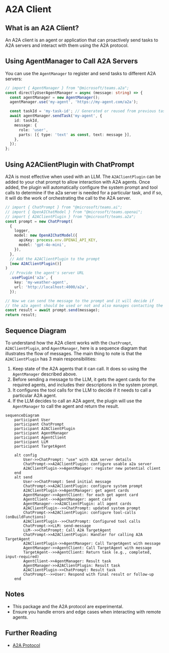 # A2A Client

## What is an A2A Client?

An A2A client is an agent or application that can proactively send tasks to A2A servers and interact with them using the A2A protocol.

## Using AgentManager to Call A2A Servers

You can use the `AgentManager` to register and send tasks to different A2A servers:

```ts
// import { AgentManager } from "@microsoft/teams.a2a";
const directlyUserAgentManager = async (message: string) => {
  const agentManager = new AgentManager();
  agentManager.use('my-agent', 'https://my-agent.com/a2a');

  const taskId = 'my-task-id'; // Generated or reused from previous task
  await agentManager.sendTask('my-agent', {
    id: taskId,
    message: {
      role: 'user',
      parts: [{ type: 'text' as const, text: message }],
    },
  });
};
```

## Using A2AClientPlugin with ChatPrompt

A2A is most effective when used with an LLM. The `A2AClientPlugin` can be added to your chat prompt to allow interaction with A2A agents. Once added, the plugin will automatically configure the system prompt and tool calls to determine if the a2a server is needed for a particular task, and if so, it will do the work of orchestrating the call to the A2A server.

```ts
// import { ChatPrompt } from "@microsoft/teams.ai";
// import { OpenAIChatModel } from "@microsoft/teams.openai";
// import { A2AClientPlugin } from "@microsoft/teams.a2a";
const prompt = new ChatPrompt(
  {
    logger,
    model: new OpenAIChatModel({
      apiKey: process.env.OPENAI_API_KEY,
      model: 'gpt-4o-mini',
    }),
  },
  // Add the A2AClientPlugin to the prompt
  [new A2AClientPlugin()]
)
  // Provide the agent's server URL
  .usePlugin('a2a', {
    key: 'my-weather-agent',
    url: 'http://localhost:4000/a2a',
  });
```
```ts
// Now we can send the message to the prompt and it will decide if
// the a2a agent should be used or not and also manages contacting the agent
const result = await prompt.send(message);
return result;
```



## Sequence Diagram

To understand how the A2A client works with the `ChatPrompt`, `A2AClientPlugin`, and `AgentManager`, here is a sequence diagram that illustrates the flow of messages. The main thing to note is that the `A2AClientPlugin` has 3 main responsibilities:
1. Keep state of the A2A agents that it can call. It does so using the `AgentManager` described above.
2. Before sending a message to the LLM, it gets the agent cards for the required agents, and includes their descriptions in the system prompt.
3. It configures the tool calls for the LLM to decide if it needs to call a particular A2A agent.
4. If the LLM decides to call an A2A agent, the plugin will use the `AgentManager` to call the agent and return the result.

```mermaid
sequenceDiagram
    participant User
    participant ChatPrompt
    participant A2AClientPlugin
    participant AgentManager
    participant AgentClient
    participant LLM
    participant TargetAgent

    alt config
        User->>ChatPrompt: "use" with A2A server details
        ChatPrompt->>A2AClientPlugin: configure usable a2a server
        A2AClientPlugin->>AgentManager: register new potential client
    end
    alt send
        User->>ChatPrompt: Send initial message
        ChatPrompt->>A2AClientPlugin: configure system prompt
        A2AClientPlugin->>AgentManager: get agent cards
        AgentManager->>AgentClient: for each get agent card
        AgentClient-->>AgentManager: agent card
        AgentManager-->>A2AClientPlugin: all agent cards
        A2AClientPlugin-->>ChatPrompt: updated system prompt
        ChatPrompt->>A2AClientPlugin: configure tool-calls (onBuildFunctions)
        A2AClientPlugin-->>ChatPrompt: Configured tool calls
        ChatPrompt->>LLM: send-message
        LLM-->>ChatPrompt: Call A2A TargetAgent
        ChatPrompt->>A2AClientPlugin: Handler for calling A2A TargetAgent
        A2AClientPlugin->>AgentManager: Call TargetAgent with message
        AgentManager->>AgentClient: Call TargetAgent with message
        TargetAgent-->>AgentClient: Return task (e.g., completed, input-required)
        AgentClient->>AgentManager: Result task
        AgentManager->>A2AClientPlugin: Result task
        A2AClientPlugin->>ChatPrompt: Result task
        ChatPrompt-->>User: Respond with final result or follow-up
    end
```

## Notes

-   This package and the A2A protocol are experimental.
-   Ensure you handle errors and edge cases when interacting with remote agents.

## Further Reading

-   [A2A Protocol](https://google.github.io/A2A) 